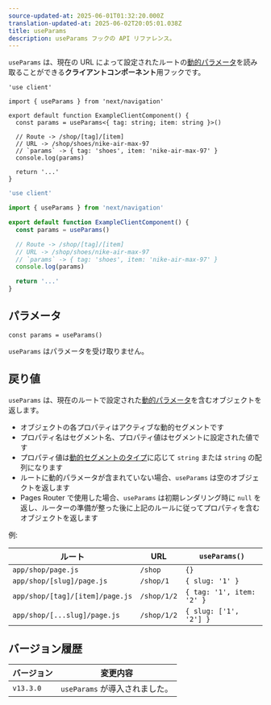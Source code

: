 ```yaml
---
source-updated-at: 2025-06-01T01:32:20.000Z
translation-updated-at: 2025-06-02T20:05:01.038Z
title: useParams
description: useParams フックの API リファレンス。
---
```


`useParams` は、現在の URL によって設定されたルートの[動的パラメータ](/docs/app/api-reference/file-conventions/dynamic-routes)を読み取ることができる**クライアントコンポーネント**用フックです。

```tsx filename="app/example-client-component.tsx" switcher
'use client'

import { useParams } from 'next/navigation'

export default function ExampleClientComponent() {
  const params = useParams<{ tag: string; item: string }>()

  // Route -> /shop/[tag]/[item]
  // URL -> /shop/shoes/nike-air-max-97
  // `params` -> { tag: 'shoes', item: 'nike-air-max-97' }
  console.log(params)

  return '...'
}
```

```jsx filename="app/example-client-component.js" switcher
'use client'

import { useParams } from 'next/navigation'

export default function ExampleClientComponent() {
  const params = useParams()

  // Route -> /shop/[tag]/[item]
  // URL -> /shop/shoes/nike-air-max-97
  // `params` -> { tag: 'shoes', item: 'nike-air-max-97' }
  console.log(params)

  return '...'
}
```

## パラメータ

```tsx
const params = useParams()
```

`useParams` はパラメータを受け取りません。

## 戻り値

`useParams` は、現在のルートで設定された[動的パラメータ](/docs/app/api-reference/file-conventions/dynamic-routes)を含むオブジェクトを返します。

- オブジェクトの各プロパティはアクティブな動的セグメントです
- プロパティ名はセグメント名、プロパティ値はセグメントに設定された値です
- プロパティ値は[動的セグメントのタイプ](/docs/app/api-reference/file-conventions/dynamic-routes)に応じて `string` または `string` の配列になります
- ルートに動的パラメータが含まれていない場合、`useParams` は空のオブジェクトを返します
- Pages Router で使用した場合、`useParams` は初期レンダリング時に `null` を返し、ルーターの準備が整った後に上記のルールに従ってプロパティを含むオブジェクトを返します

例:

| ルート                           | URL         | `useParams()`             |
| ------------------------------- | ----------- | ------------------------- |
| `app/shop/page.js`              | `/shop`     | `{}`                      |
| `app/shop/[slug]/page.js`       | `/shop/1`   | `{ slug: '1' }`           |
| `app/shop/[tag]/[item]/page.js` | `/shop/1/2` | `{ tag: '1', item: '2' }` |
| `app/shop/[...slug]/page.js`    | `/shop/1/2` | `{ slug: ['1', '2'] }`    |

## バージョン履歴

| バージョン   | 変更内容                 |
| --------- | ----------------------- |
| `v13.3.0` | `useParams` が導入されました。 |